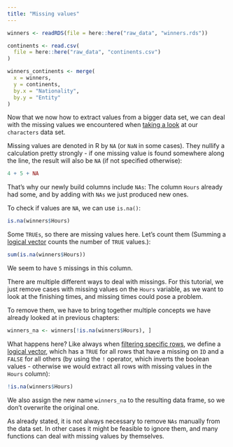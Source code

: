 ```yaml
---
title: "Missing values"
---
```


```r
winners <- readRDS(file = here::here("raw_data", "winners.rds"))

continents <- read.csv(
  file = here::here("raw_data", "continents.csv")
)

winners_continents <- merge(
  x = winners,
  y = continents,
  by.x = "Nationality",
  by.y = "Entity"
)
```

Now that we now how to extract values from a bigger data set, we can deal with the missing values we encountered when [taking a look](../peeking/peeking.qmd) at our `characters` data set.

Missing values are denoted in R by `NA` (or `NaN` in some cases). They nullify a calculation pretty strongly - if one missing value is found somewhere along the line, the result will also be `NA` (if not specified otherwise):

```r
4 + 5 + NA
```

That's why our newly build columns include `NAs`: The column `Hours` already had some, and by adding with `NAs` we just produced new ones.

To check if values are `NA`, we can use `is.na()`:

```r
is.na(winners$Hours)
```

Some `TRUEs`, so there are missing values here. Let's count them (Summing a [logical vector](../basics/basics.qmd#comparisons-and-logical-operators) counts the number of `TRUE` values.):

```r
sum(is.na(winners$Hours))
```

We seem to have `5` missings in this column. 

There are multiple different ways to deal with missings. For this tutorial, we just remove cases with missing values on the `Hours` variable, as we want to look at the finishing times, and missing times could pose a problem. 

To remove them, we have to bring together multiple concepts we have already looked at in previous chapters:

```r
winners_na <- winners[!is.na(winners$Hours), ]
```

What happens here? Like always when [filtering specific rows](), we define a [logical vector](https://nickhaf.github.io/r_tutorial/qmd/basics/basics.html#comparisons-and-logical-operators), which has a `TRUE` for all rows that have a missing on `ID` and a `FALSE` for all others (by using the `!` operator, which inverts the boolean values - otherwise we would extract all rows with missing values in the `Hours` column):

```r
!is.na(winners$Hours)
```

We also assign the new name `winners_na` to the resulting data frame, so we don't overwrite the original one. 

As already stated, it is not always necessary to remove `NAs` manually from the data set. In other cases it might be feasible to ignore them, and many functions can deal with missing values by themselves. 

